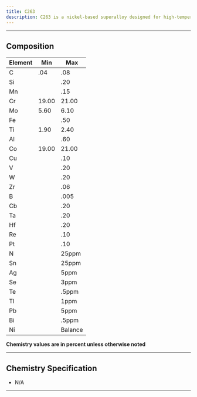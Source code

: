 ```yaml
---
title: C263
description: C263 is a nickel-based superalloy designed for high-temperature applications in gas turbines. C263's combination of high-temperature strength, oxidation resistance, and excellent fabrication characteristics makes it valuable for critical components in aerospace and power generation industries.
---
```


---

## Composition

| Element | Min   | Max     |
| ------- | ----- | ------- |
| C       | .04   | .08     |
| Si      |       | .20     |
| Mn      |       | .15     |
| Cr      | 19.00 | 21.00   |
| Mo      | 5.60  | 6.10    |
| Fe      |       | .50     |
| Ti      | 1.90  | 2.40    |
| Al      |       | .60     |
| Co      | 19.00 | 21.00   |
| Cu      |       | .10     |
| V       |       | .20     |
| W       |       | .20     |
| Zr      |       | .06     |
| B       |       | .005    |
| Cb      |       | .20     |
| Ta      |       | .20     |
| Hf      |       | .20     |
| Re      |       | .10     |
| Pt      |       | .10     |
| N       |       | 25ppm   |
| Sn      |       | 25ppm   |
| Ag      |       | 5ppm    |
| Se      |       | 3ppm    |
| Te      |       | .5ppm   |
| Tl      |       | 1ppm    |
| Pb      |       | 5ppm    |
| Bi      |       | .5ppm   |
| Ni      |       | Balance |

**Chemistry values are in percent unless otherwise noted**

---

## Chemistry Specification

- N/A

---
